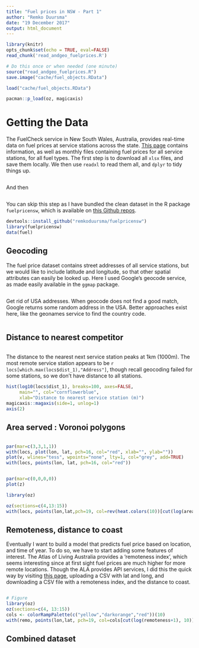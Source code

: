 ```yaml
---
title: "Fuel prices in NSW - Part 1"
author: "Remko Duursma"
date: "19 December 2017"
output: html_document
---
```


```r
library(knitr)
opts_chunk$set(echo = TRUE, eval=FALSE)
read_chunk('read_andgeo_fuelprices.R')
```

```r
# Do this once or when needed (one minute)
source("read_andgeo_fuelprices.R")
save.image("cache/fuel_objects.RData")
```

```r
load("cache/fuel_objects.RData")
```

```r
pacman::p_load(oz, magicaxis)
```


# Getting the Data

The FuelCheck service in New South Wales, Australia, provides real-time data on fuel prices at service stations across the state. [This page](https://data.nsw.gov.au/data/dataset/fuel-check) contains information, as well as monthly files containing fuel prices for all service stations, for all fuel types. The first step is to download all `xlsx` files, and save them locally. We then use `readxl` to read them all, and `dplyr` to tidy things up.

```r

```

And then

```r

```

You can skip this step as I have bundled the clean dataset in the R package `fuelpricensw`, which is available on [this Github repos](https://github.com/RemkoDuursma/fuelpricensw). 

```r
devtools::install_github("remkoduursma/fuelpricensw")
library(fuelpricensw)
data(fuel)
```



## Geocoding

The fuel price dataset contains street addresses of all service stations, but we would like to include latitude and longitude, so that other spatial attributes can easily be looked up. Here I used Google's geocode service, as made easily available in the `ggmap` package.

```r

```

Get rid of USA addresses. When geocode does not find a good match, Google returns some random address in the USA. Better approaches exist here, like the geonames service to find the country code.

```r
 
```


## Distance to nearest competitor

```r

```


The distance to the nearest next service station peaks at 1km (1000m). The most remote service station appears to be `r locs[which.max(locs$dist_1),"Address"]`, though recall geocoding failed for some stations, so we don't have distance to all stations.

```r
hist(log10(locs$dist_1), breaks=100, axes=FALSE,
     main="", col="cornflowerblue",
     xlab="Distance to nearest service station (m)")
magicaxis::magaxis(side=1, unlog=1)
axis(2)
```

## Area served : Voronoi polygons


```r
```

```r
par(mar=c(3,3,1,1))
with(locs, plot(lon, lat, pch=16, col="red", xlab="", ylab=""))
plot(v, wlines="tess", wpoints="none", lty=1, col="grey", add=TRUE)
with(locs, points(lon, lat, pch=16, col="red"))

```


```r
```


```r
par(mar=c(0,0,0,0))
plot(z)
```


```r
library(oz)

oz(sections=c(4,13:15))
with(locs, points(lon,lat,pch=19, col=rev(heat.colors(10))[cut(log(area_voronoi),10)]))

```


## Remoteness, distance to coast

Eventually I want to build a model that predicts fuel price based on location, and time of year. To do so, we have to start adding some features of interest. The Atlas of Living Australia provides a 'remoteness index', which seems interesting since at first sight fuel prices are much higher for more remote locations. Though the ALA provides API services, I did this the quick way by visiting [this page](http://spatial.ala.org.au/webportal/), uploading a CSV with lat and long, and downloading a CSV file with a remoteness index, and the distance to coast.

```r
```


```r
# Figure
library(oz)
oz(sections=c(4, 13:15))
cols <- colorRampPalette(c("yellow","darkorange","red"))(10)
with(remo, points(lon,lat, pch=19, col=cols[cut(log(remoteness+1), 10)]))

```


## Combined dataset

```r

```



















